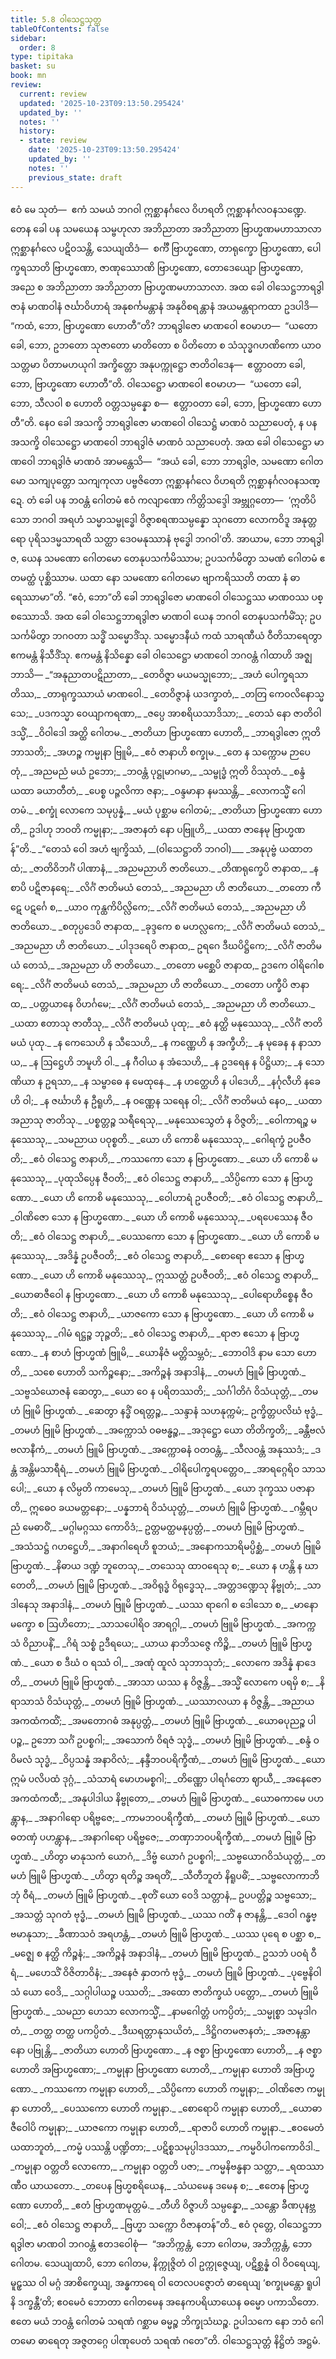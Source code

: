 ```yaml
---
title: 5.8 ဝါသေဋ္ဌသုတ္တ
tableOfContents: false
sidebar:
  order: 8
type: tipitaka
basket: su
book: mn
review:
  current: review
  updated: '2025-10-23T09:13:50.295424'
  updated_by: ''
  notes: ''
  history:
  - state: review
    date: '2025-10-23T09:13:50.295424'
    updated_by: ''
    notes: ''
    previous_state: draft
---
```



<ReviewStatus review={frontmatter.review} showDetails={true} />

<HypothesisAnnotation frontmatter={frontmatter} />

<DynamicBreadcrumb />

<Division number="454" book="mn" e="ch" v="24">

<Paragraph number="1398" book="mn">
ဧဝံ မေ သုတံ—  ဧကံ သမယံ ဘဂဝါ ဣစ္ဆာနင်္ဂလေ ဝိဟရတိ ဣစ္ဆာနင်္ဂလဝနသဏ္ဍေ. တေန ခေါ ပန သမယေန သမ္ဗဟုလာ အဘိညာတာ အဘိညာတာ ဗြာဟ္မဏမဟာသာလာ ဣစ္ဆာနင်္ဂလေ ပဋိဝသန္တိ, သေယျထိဒံ—  စင်္ကီ ဗြာဟ္မဏော, တာရုက္ခော ဗြာဟ္မဏော, ပေါက္ခရသာတိ ဗြာဟ္မဏော, ဇာဏုဿောဏိ ဗြာဟ္မဏော, တောဒေယျော ဗြာဟ္မဏော, အညေ စ အဘိညာတာ အဘိညာတာ ဗြာဟ္မဏမဟာသာလာ. အထ ခေါ ဝါသေဋ္ဌဘာရဒွါဇာနံ မာဏဝါနံ ဇင်္ဃာဝိဟာရံ အနုစင်္ကမန္တာနံ အနုဝိစရန္တာနံ အယမန္တရာကထာ ဥဒပါဒိ—  “ကထံ, ဘော, ဗြာဟ္မဏော ဟောတီ”တိ?
</Paragraph>

<Paragraph number="1399" book="mn">
ဘာရဒွါဇော မာဏဝေါ ဧဝမာဟ—  “ယတော ခေါ, ဘော, ဥဘတော သုဇာတော မာတိတော စ ပိတိတော စ သံသုဒ္ဓဂဟဏိကော ယာဝ သတ္တမာ ပိတာမဟယုဂါ အက္ခိတ္တော အနုပက္ကုဋ္ဌော ဇာတိဝါဒေန—  ဧတ္တာဝတာ ခေါ, ဘော, ဗြာဟ္မဏော ဟောတီ”တိ.
</Paragraph>

<Paragraph number="1400" book="mn">
ဝါသေဋ္ဌော မာဏဝေါ ဧဝမာဟ—  “ယတော ခေါ, ဘော, သီလဝါ စ ဟောတိ ဝတ္တသမ္ပန္နော စ—  ဧတ္တာဝတာ ခေါ, ဘော, ဗြာဟ္မဏော ဟောတီ”တိ. နေဝ ခေါ အသက္ခိ ဘာရဒွါဇော မာဏဝေါ ဝါသေဋ္ဌံ မာဏဝံ သညာပေတုံ, န ပန အသက္ခိ ဝါသေဋ္ဌော မာဏဝေါ ဘာရဒွါဇံ မာဏဝံ သညာပေတုံ.
</Paragraph>

<Paragraph number="1401" book="mn">
အထ ခေါ ဝါသေဋ္ဌော မာဏဝေါ ဘာရဒွါဇံ မာဏဝံ အာမန္တေသိ—  “အယံ ခေါ, ဘော ဘာရဒွါဇ, သမဏော ဂေါတမော သကျပုတ္တော သကျကုလာ ပဗ္ဗဇိတော ဣစ္ဆာနင်္ဂလေ ဝိဟရတိ ဣစ္ဆာနင်္ဂလဝနသဏ္ဍေ. တံ ခေါ ပန ဘဝန္တံ ဂေါတမံ ဧဝံ ကလျာဏော ကိတ္တိသဒ္ဒေါ အဗ္ဘုဂ္ဂတော—  ‘ဣတိပိ သော ဘဂဝါ အရဟံ သမ္မာသမ္ဗုဒ္ဓေါ ဝိဇ္ဇာစရဏသမ္ပန္နော သုဂတော လောကဝိဒူ အနုတ္တရော ပုရိသဒမ္မသာရထိ သတ္ထာ ဒေဝမနုဿာနံ ဗုဒ္ဓေါ ဘဂဝါ’တိ. အာယာမ, ဘော ဘာရဒွါဇ, ယေန သမဏော ဂေါတမော တေနုပသင်္ကမိဿာမ; ဥပသင်္ကမိတွာ သမဏံ ဂေါတမံ ဧတမတ္ထံ ပုစ္ဆိဿာမ. ယထာ နော သမဏော ဂေါတမော ဗျာကရိဿတိ တထာ နံ ဓာရေဿာမာ”တိ. “ဧဝံ, ဘော”တိ ခေါ ဘာရဒွါဇော မာဏဝေါ ဝါသေဋ္ဌဿ မာဏဝဿ ပစ္စဿောသိ.
</Paragraph>

</Division>
<Division number="455" book="mn" e="ch" v="24">

<Paragraph number="1402" book="mn">
အထ ခေါ ဝါသေဋ္ဌဘာရဒွါဇာ မာဏဝါ ယေန ဘဂဝါ တေနုပသင်္ကမိံသု; ဥပသင်္ကမိတွာ ဘဂဝတာ သဒ္ဓိံ သမ္မောဒိံသု. သမ္မောဒနီယံ ကထံ သာရဏီယံ ဝီတိသာရေတွာ ဧကမန္တံ နိသီဒိံသု. ဧကမန္တံ နိသိန္နော ခေါ ဝါသေဋ္ဌော မာဏဝေါ ဘဂဝန္တံ ဂါထာဟိ အဇ္ဈဘာသိ—
</Paragraph>

<Paragraph number="1403" type="verses" book="mn">
_“အနုညာတပဋိညာတာ,_  
_တေဝိဇ္ဇာ မယမသ္မုဘော;_  
_အဟံ ပေါက္ခရသာတိဿ,_  
_တာရုက္ခဿာယံ မာဏဝေါ._  

</Paragraph>

<Paragraph number="1404" type="verses" book="mn">
_တေဝိဇ္ဇာနံ ယဒက္ခာတံ,_  
_တတြ ကေဝလိနောသ္မသေ;_  
_ပဒကသ္မာ ဝေယျာကရဏာ,_  
_ဇပ္ပေ အာစရိယသာဒိသာ;_  
_တေသံ နော ဇာတိဝါဒသ္မိံ,_  
_ဝိဝါဒေါ အတ္ထိ ဂေါတမ._  

</Paragraph>

<Paragraph number="1405" type="verses" book="mn">
_ဇာတိယာ ဗြာဟ္မဏော ဟောတိ,_  
_ဘာရဒွါဇော ဣတိ ဘာသတိ;_  
_အဟဉ္စ ကမ္မုနာ ဗြူမိ,_  
_ဧဝံ ဇာနာဟိ စက္ခုမ._  

</Paragraph>

<Paragraph number="1406" type="verses" book="mn">
_တေ န သက္ကောမ ဉာပေတုံ,_  
_အညမညံ မယံ ဥဘော;_  
_ဘဝန္တံ ပုဋ္ဌုမာဂမာ,_  
_သမ္ဗုဒ္ဓံ ဣတိ ဝိဿုတံ._  

</Paragraph>

<Paragraph number="1407" type="verses" book="mn">
_စန္ဒံ ယထာ ခယာတီတံ,_  
_ပေစ္စ ပဉ္ဇလိကာ ဇနာ;_  
_ဝန္ဒမာနာ နမဿန္တိ,_  
_လောကသ္မိံ ဂေါတမံ._  

</Paragraph>

<Paragraph number="1408" type="verses" book="mn">
_စက္ခုံ လောကေ သမုပ္ပန္နံ,_  
_မယံ ပုစ္ဆာမ ဂေါတမံ;_  
_ဇာတိယာ ဗြာဟ္မဏော ဟောတိ,_  
ဥဒါဟု ဘဝတိ ကမ္မုနာ;_  
_အဇာနတံ နော ပဗြူဟိ,_  
_ယထာ ဇာနေမု ဗြာဟ္မဏန်”တိ._  

</Paragraph>

</Division>
<Division number="456" book="mn" e="ch" v="24">

<Paragraph number="1409" type="verses" book="mn">
_“တေသံ ဝေါ အဟံ ဗျက္ခိဿံ, __(ဝါသေဋ္ဌာတိ ဘဂဝါ)___  
_အနုပုဗ္ဗံ ယထာတထံ;_  
_ဇာတိဝိဘင်္ဂံ ပါဏာနံ,_  
_အညမညာဟိ ဇာတိယော._  

</Paragraph>

<Paragraph number="1410" type="verses" book="mn">
_တိဏရုက္ခေပိ ဇာနာထ,_  
_န စာပိ ပဋိဇာနရေ;_  
_လိင်္ဂံ ဇာတိမယံ တေသံ,_  
_အညမညာ ဟိ ဇာတိယော._  

</Paragraph>

<Paragraph number="1411" type="verses" book="mn">
_တတော ကီဋေ ပဋင်္ဂေ စ,_  
_ယာဝ ကုန္ထကိပိလ္လိကေ;_  
_လိင်္ဂံ ဇာတိမယံ တေသံ,_  
_အညမညာ ဟိ ဇာတိယော._  

</Paragraph>

<Paragraph number="1412" type="verses" book="mn">
_စတုပ္ပဒေပိ ဇာနာထ,_  
_ခုဒ္ဒကေ စ မဟလ္လကေ;_  
_လိင်္ဂံ ဇာတိမယံ တေသံ,_  
_အညမညာ ဟိ ဇာတိယော._  

</Paragraph>

<Paragraph number="1413" type="verses" book="mn">
_ပါဒုဒရေပိ ဇာနာထ,_  
ဥရဂေ ဒီဃပိဋ္ဌိကေ;_  
_လိင်္ဂံ ဇာတိမယံ တေသံ,_  
_အညမညာ ဟိ ဇာတိယော._  

</Paragraph>

<Paragraph number="1414" type="verses" book="mn">
_တတော မစ္ဆေပိ ဇာနာထ,_  
ဥဒကေ ဝါရိဂေါစရေ;_  
_လိင်္ဂံ ဇာတိမယံ တေသံ,_  
_အညမညာ ဟိ ဇာတိယော._  

</Paragraph>

<Paragraph number="1415" type="verses" book="mn">
_တတော ပက္ခီပိ ဇာနာထ,_  
_ပတ္တယာနေ ဝိဟင်္ဂမေ;_  
_လိင်္ဂံ ဇာတိမယံ တေသံ,_  
_အညမညာ ဟိ ဇာတိယော._  

</Paragraph>

<Paragraph number="1416" type="verses" book="mn">
_ယထာ ဧတာသု ဇာတီသု,_  
_လိင်္ဂံ ဇာတိမယံ ပုထု;_  
_ဧဝံ နတ္ထိ မနုဿေသု,_  
_လိင်္ဂံ ဇာတိမယံ ပုထု._  

</Paragraph>

<Paragraph number="1417" type="verses" book="mn">
_န ကေသေဟိ န သီသေဟိ,_  
_န ကဏ္ဏေဟိ န အက္ခီဟိ;_  
_န မုခေန န နာသာယ,_  
_န ဩဋ္ဌေဟိ ဘမူဟိ ဝါ._  

</Paragraph>

<Paragraph number="1418" type="verses" book="mn">
_န ဂီဝါယ န အံသေဟိ,_  
_န ဥဒရေန န ပိဋ္ဌိယာ;_  
_န သောဏိယာ န ဥရသာ,_  
_န သမ္ဗာဓေ န မေထုနေ._  

</Paragraph>

<Paragraph number="1419" type="verses" book="mn">
_န ဟတ္ထေဟိ န ပါဒေဟိ,_  
_နင်္ဂုလီဟိ နခေဟိ ဝါ;_  
_န ဇင်္ဃာဟိ န ဦရူဟိ,_  
_န ဝဏ္ဏေန သရေန ဝါ;_  
_လိင်္ဂံ ဇာတိမယံ နေဝ,_  
_ယထာ အညာသု ဇာတိသု._  

</Paragraph>

</Division>
<Division number="457" book="mn" e="ch" v="24">

<Paragraph number="1420" type="verses" book="mn">
_ပစ္စတ္တဉ္စ သရီရေသု,_  
_မနုဿေသွေတံ န ဝိဇ္ဇတိ;_  
_ဝေါကာရဉ္စ မနုဿေသု,_  
_သမညာယ ပဝုစ္စတိ._  

</Paragraph>

<Paragraph number="1421" type="verses" book="mn">
_ယော ဟိ ကောစိ မနုဿေသု,_  
_ဂေါရက္ခံ ဥပဇီဝတိ;_  
_ဧဝံ ဝါသေဋ္ဌ ဇာနာဟိ,_  
_ကဿကော သော န ဗြာဟ္မဏော._  

</Paragraph>

<Paragraph number="1422" type="verses" book="mn">
_ယော ဟိ ကောစိ မနုဿေသု,_  
_ပုထုသိပ္ပေန ဇီဝတိ;_  
_ဧဝံ ဝါသေဋ္ဌ ဇာနာဟိ,_  
_သိပ္ပိကော သော န ဗြာဟ္မဏော._  

</Paragraph>

<Paragraph number="1423" type="verses" book="mn">
_ယော ဟိ ကောစိ မနုဿေသု,_  
_ဝေါဟာရံ ဥပဇီဝတိ;_  
_ဧဝံ ဝါသေဋ္ဌ ဇာနာဟိ,_  
_ဝါဏိဇော သော န ဗြာဟ္မဏော._  

</Paragraph>

<Paragraph number="1424" type="verses" book="mn">
_ယော ဟိ ကောစိ မနုဿေသု,_  
_ပရပေဿေန ဇီဝတိ;_  
_ဧဝံ ဝါသေဋ္ဌ ဇာနာဟိ,_  
_ပေဿကော သော န ဗြာဟ္မဏော._  

</Paragraph>

<Paragraph number="1425" type="verses" book="mn">
_ယော ဟိ ကောစိ မနုဿေသု,_  
_အဒိန္နံ ဥပဇီဝတိ;_  
_ဧဝံ ဝါသေဋ္ဌ ဇာနာဟိ,_  
_စောရော ဧသော န ဗြာဟ္မဏော._  

</Paragraph>

<Paragraph number="1426" type="verses" book="mn">
_ယော ဟိ ကောစိ မနုဿေသု,_  
ဣဿတ္ထံ ဥပဇီဝတိ;_  
_ဧဝံ ဝါသေဋ္ဌ ဇာနာဟိ,_  
_ယောဓာဇီဝေါ န ဗြာဟ္မဏော._  

</Paragraph>

<Paragraph number="1427" type="verses" book="mn">
_ယော ဟိ ကောစိ မနုဿေသု,_  
_ပေါရောဟိစ္စေန ဇီဝတိ;_  
_ဧဝံ ဝါသေဋ္ဌ ဇာနာဟိ,_  
_ယာဇကော သော န ဗြာဟ္မဏော._  

</Paragraph>

<Paragraph number="1428" type="verses" book="mn">
_ယော ဟိ ကောစိ မနုဿေသု,_  
_ဂါမံ ရဋ္ဌဉ္စ ဘုဉ္ဇတိ;_  
_ဧဝံ ဝါသေဋ္ဌ ဇာနာဟိ,_  
_ရာဇာ ဧသော န ဗြာဟ္မဏော._  

</Paragraph>

<Paragraph number="1429" type="verses" book="mn">
_န စာဟံ ဗြာဟ္မဏံ ဗြူမိ,_  
_ယောနိဇံ မတ္တိသမ္ဘဝံ;_  
_ဘောဝါဒိ နာမ သော ဟောတိ,_  
_သစေ ဟောတိ သကိဉ္စနော;_  
_အကိဉ္စနံ အနာဒါနံ,_  
_တမဟံ ဗြူမိ ဗြာဟ္မဏံ._  

</Paragraph>

</Division>
<Division number="458" book="mn" e="ch" v="24">

<Paragraph number="1430" type="verses" book="mn">
_သဗ္ဗသံယောဇနံ ဆေတွာ,_  
_ယော ဝေ န ပရိတဿတိ;_  
_သင်္ဂါတိဂံ ဝိသံယုတ္တံ,_  
_တမဟံ ဗြူမိ ဗြာဟ္မဏံ._  

</Paragraph>

<Paragraph number="1431" type="verses" book="mn">
_ဆေတွာ နဒ္ဓိံ ဝရတ္တဉ္စ,_  
_သန္ဒာနံ သဟနုက္ကမံ;_  
ဥက္ခိတ္တပလိဃံ ဗုဒ္ဓံ,_  
_တမဟံ ဗြူမိ ဗြာဟ္မဏံ._  

</Paragraph>

<Paragraph number="1432" type="verses" book="mn">
_အက္ကောသံ ဝဓဗန္ဓဉ္စ,_  
_အဒုဋ္ဌော ယော တိတိက္ခတိ;_  
_ခန္တီဗလံ ဗလာနီကံ,_  
_တမဟံ ဗြူမိ ဗြာဟ္မဏံ._  

</Paragraph>

<Paragraph number="1433" type="verses" book="mn">
_အက္ကောဓနံ ဝတဝန္တံ,_  
_သီလဝန္တံ အနုဿဒံ;_  
_ဒန္တံ အန္တိမသာရီရံ,_  
_တမဟံ ဗြူမိ ဗြာဟ္မဏံ._  

</Paragraph>

<Paragraph number="1434" type="verses" book="mn">
_ဝါရိပေါက္ခရပတ္တေဝ,_  
_အာရဂ္ဂေရိဝ သာသပေါ;_  
_ယော န လိမ္ပတိ ကာမေသု,_  
_တမဟံ ဗြူမိ ဗြာဟ္မဏံ._  

</Paragraph>

<Paragraph number="1435" type="verses" book="mn">
_ယော ဒုက္ခဿ ပဇာနာတိ,_  
ဣဓေဝ ခယမတ္တနော;_  
_ပန္နဘာရံ ဝိသံယုတ္တံ,_  
_တမဟံ ဗြူမိ ဗြာဟ္မဏံ._  

</Paragraph>

<Paragraph number="1436" type="verses" book="mn">
_ဂမ္ဘီရပညံ မေဓာဝိံ,_  
_မဂ္ဂါမဂ္ဂဿ ကောဝိဒံ;_  
ဥတ္တမတ္ထမနုပ္ပတ္တံ,_  
_တမဟံ ဗြူမိ ဗြာဟ္မဏံ._  

</Paragraph>

<Paragraph number="1437" type="verses" book="mn">
_အသံသဋ္ဌံ ဂဟဋ္ဌေဟိ,_  
_အနာဂါရေဟိ စူဘယံ;_  
_အနောကသာရိမပ္ပိစ္ဆံ,_  
_တမဟံ ဗြူမိ ဗြာဟ္မဏံ._  

</Paragraph>

<Paragraph number="1438" type="verses" book="mn">
_နိဓာယ ဒဏ္ဍံ ဘူတေသု,_  
_တသေသု ထာဝရေသု စ;_  
_ယော န ဟန္တိ န ဃာတေတိ,_  
_တမဟံ ဗြူမိ ဗြာဟ္မဏံ._  

</Paragraph>

<Paragraph number="1439" type="verses" book="mn">
_အဝိရုဒ္ဓံ ဝိရုဒ္ဓေသု,_  
_အတ္တဒဏ္ဍေသု နိဗ္ဗုတံ;_  
_သာဒါနေသု အနာဒါနံ,_  
_တမဟံ ဗြူမိ ဗြာဟ္မဏံ._  

</Paragraph>

<Paragraph number="1440" type="verses" book="mn">
_ယဿ ရာဂေါ စ ဒေါသော စ,_  
_မာနော မက္ခော စ ဩဟိတော;_  
_သာသပေါရိဝ အာရဂ္ဂါ,_  
_တမဟံ ဗြူမိ ဗြာဟ္မဏံ._  

</Paragraph>

</Division>
<Division number="459" book="mn" e="ch" v="24">

<Paragraph number="1441" type="verses" book="mn">
_အကက္ကသံ ဝိညာပနိံ,_  
_ဂိရံ သစ္စံ ဥဒီရယေ;_  
_ယာယ နာဘိသဇ္ဇေ ကိဉ္စိ,_  
_တမဟံ ဗြူမိ ဗြာဟ္မဏံ._  

</Paragraph>

<Paragraph number="1442" type="verses" book="mn">
_ယော စ ဒီဃံ ဝ ရဿံ ဝါ,_  
_အဏုံ ထူလံ သုဘာသုဘံ;_  
_လောကေ အဒိန္နံ နာဒေတိ,_  
_တမဟံ ဗြူမိ ဗြာဟ္မဏံ._  

</Paragraph>

<Paragraph number="1443" type="verses" book="mn">
_အာသာ ယဿ န ဝိဇ္ဇန္တိ,_  
_အသ္မိံ လောကေ ပရမှိ စ;_  
_နိရာသာသံ ဝိသံယုတ္တံ,_  
_တမဟံ ဗြူမိ ဗြာဟ္မဏံ._  

</Paragraph>

<Paragraph number="1444" type="verses" book="mn">
_ယဿာလယာ န ဝိဇ္ဇန္တိ,_  
_အညာယ အကထံကထိံ;_  
_အမတောဂဓံ အနုပ္ပတ္တံ,_  
_တမဟံ ဗြူမိ ဗြာဟ္မဏံ._  

</Paragraph>

<Paragraph number="1445" type="verses" book="mn">
_ယောဓပုညဉ္စ ပါပဉ္စ,_  
ဥဘော သင်္ဂံ ဥပစ္စဂါ;_  
_အသောကံ ဝိရဇံ သုဒ္ဓံ,_  
_တမဟံ ဗြူမိ ဗြာဟ္မဏံ._  

</Paragraph>

<Paragraph number="1446" type="verses" book="mn">
_စန္ဒံ ဝ ဝိမလံ သုဒ္ဓံ,_  
_ဝိပ္ပသန္နံ အနာဝိလံ;_  
_နန္ဒီဘဝပရိက္ခီဏံ,_  
_တမဟံ ဗြူမိ ဗြာဟ္မဏံ._  

</Paragraph>

<Paragraph number="1447" type="verses" book="mn">
_ယော ဣမံ ပလိပထံ ဒုဂ္ဂံ,_  
_သံသာရံ မောဟမစ္စဂါ;_  
_တိဏ္ဏော ပါရင်္ဂတော ဈာယီ,_  
_အနေဇော အကထံကထီ;_  
_အနုပါဒါယ နိဗ္ဗုတော,_  
_တမဟံ ဗြူမိ ဗြာဟ္မဏံ._  

</Paragraph>

<Paragraph number="1448" type="verses" book="mn">
_ယောဓကာမေ ပဟန္တွာန,_  
_အနာဂါရော ပရိဗ္ဗဇေ;_  
_ကာမဘဝပရိက္ခီဏံ,_  
_တမဟံ ဗြူမိ ဗြာဟ္မဏံ._  

</Paragraph>

<Paragraph number="1449" type="verses" book="mn">
_ယောဓတဏှံ ပဟန္တွာန,_  
_အနာဂါရော ပရိဗ္ဗဇေ;_  
_တဏှာဘဝပရိက္ခီဏံ,_  
_တမဟံ ဗြူမိ ဗြာဟ္မဏံ._  

</Paragraph>

<Paragraph number="1450" type="verses" book="mn">
_ဟိတွာ မာနုသကံ ယောဂံ,_  
_ဒိဗ္ဗံ ယောဂံ ဥပစ္စဂါ;_  
_သဗ္ဗယောဂဝိသံယုတ္တံ,_  
_တမဟံ ဗြူမိ ဗြာဟ္မဏံ._  

</Paragraph>

<Paragraph number="1451" type="verses" book="mn">
_ဟိတွာ ရတိဉ္စ အရတိံ,_  
_သီတီဘူတံ နိရူပဓိံ;_  
_သဗ္ဗလောကာဘိဘုံ ဝီရံ,_  
_တမဟံ ဗြူမိ ဗြာဟ္မဏံ._  

</Paragraph>

<Paragraph number="1452" type="verses" book="mn">
_စုတိံ ယော ဝေဒိ သတ္တာနံ,_  
ဥပပတ္တိဉ္စ သဗ္ဗသော;_  
_အသတ္တံ သုဂတံ ဗုဒ္ဓံ,_  
_တမဟံ ဗြူမိ ဗြာဟ္မဏံ._  

</Paragraph>

<Paragraph number="1453" type="verses" book="mn">
_ယဿ ဂတိံ န ဇာနန္တိ,_  
_ဒေဝါ ဂန္ဓဗ္ဗမာနုသာ;_  
_ခီဏာသဝံ အရဟန္တံ,_  
_တမဟံ ဗြူမိ ဗြာဟ္မဏံ._  

</Paragraph>

<Paragraph number="1454" type="verses" book="mn">
_ယဿ ပုရေ စ ပစ္ဆာ စ,_  
_မဇ္ဈေ စ နတ္ထိ ကိဉ္စနံ;_  
_အကိဉ္စနံ အနာဒါနံ,_  
_တမဟံ ဗြူမိ ဗြာဟ္မဏံ._  

</Paragraph>

<Paragraph number="1455" type="verses" book="mn">
ဥသဘံ ပဝရံ ဝီရံ,_  
_မဟေသိံ ဝိဇိတာဝိနံ;_  
_အနေဇံ နှာတကံ ဗုဒ္ဓံ,_  
_တမဟံ ဗြူမိ ဗြာဟ္မဏံ._  

</Paragraph>

<Paragraph number="1456" type="verses" book="mn">
_ပုဗ္ဗေနိဝါသံ ယော ဝေဒိ,_  
_သဂ္ဂါပါယဉ္စ ပဿတိ;_  
_အထော ဇာတိက္ခယံ ပတ္တော,_  
_တမဟံ ဗြူမိ ဗြာဟ္မဏံ._  

</Paragraph>

</Division>
<Division number="460" book="mn" e="ch" v="24">

<Paragraph number="1457" type="verses" book="mn">
_သမညာ ဟေသာ လောကသ္မိံ,_  
_နာမဂေါတ္တံ ပကပ္ပိတံ;_  
_သမ္မုစ္စာ သမုဒါဂတံ,_  
_တတ္ထ တတ္ထ ပကပ္ပိတံ._  

</Paragraph>

<Paragraph number="1458" type="verses" book="mn">
_ဒီဃရတ္တာနုသယိတံ,_  
_ဒိဋ္ဌိဂတမဇာနတံ;_  
_အဇာနန္တာ နော ပဗြုန္တိ,_  
_ဇာတိယာ ဟောတိ ဗြာဟ္မဏော._  

</Paragraph>

<Paragraph number="1459" type="verses" book="mn">
_န ဇစ္စာ ဗြာဟ္မဏော ဟောတိ,_  
_န ဇစ္စာ ဟောတိ အဗြာဟ္မဏော;_  
_ကမ္မုနာ ဗြာဟ္မဏော ဟောတိ,_  
_ကမ္မုနာ ဟောတိ အဗြာဟ္မဏော._  

</Paragraph>

<Paragraph number="1460" type="verses" book="mn">
_ကဿကော ကမ္မုနာ ဟောတိ,_  
_သိပ္ပိကော ဟောတိ ကမ္မုနာ;_  
_ဝါဏိဇော ကမ္မုနာ ဟောတိ,_  
_ပေဿကော ဟောတိ ကမ္မုနာ._  

</Paragraph>

<Paragraph number="1461" type="verses" book="mn">
_စောရောပိ ကမ္မုနာ ဟောတိ,_  
_ယောဓာဇီဝေါပိ ကမ္မုနာ;_  
_ယာဇကော ကမ္မုနာ ဟောတိ,_  
_ရာဇာပိ ဟောတိ ကမ္မုနာ._  

</Paragraph>

<Paragraph number="1462" type="verses" book="mn">
_ဧဝမေတံ ယထာဘူတံ,_  
_ကမ္မံ ပဿန္တိ ပဏ္ဍိတာ;_  
_ပဋိစ္စသမုပ္ပါဒဒဿာ,_  
_ကမ္မဝိပါကကောဝိဒါ._  

</Paragraph>

<Paragraph number="1463" type="verses" book="mn">
_ကမ္မုနာ ဝတ္တတိ လောကော,_  
_ကမ္မုနာ ဝတ္တတိ ပဇာ;_  
_ကမ္မနိဗန္ဓနာ သတ္တာ,_  
_ရထဿာဏီဝ ယာယတော._  

</Paragraph>

<Paragraph number="1464" type="verses" book="mn">
_တပေန ဗြဟ္မစရိယေန,_  
_သံယမေန ဒမေန စ;_  
_ဧတေန ဗြာဟ္မဏော ဟောတိ,_  
_ဧတံ ဗြာဟ္မဏမုတ္တမံ._  

</Paragraph>

<Paragraph number="1465" type="verses" book="mn">
_တီဟိ ဝိဇ္ဇာဟိ သမ္ပန္နော,_  
_သန္တော ခီဏပုနဗ္ဘဝေါ;_  
_ဧဝံ ဝါသေဋ္ဌ ဇာနာဟိ,_  
_ဗြဟ္မာ သက္ကော ဝိဇာနတန်”တိ._  

</Paragraph>

</Division>
<Division number="461" book="mn" e="ch" v="24">

<Paragraph number="1466" book="mn">
ဧဝံ ဝုတ္တေ, ဝါသေဋ္ဌဘာရဒွါဇာ မာဏဝါ ဘဂဝန္တံ ဧတဒဝေါစုံ—  “အဘိက္ကန္တံ, ဘော ဂေါတမ, အဘိက္ကန္တံ, ဘော ဂေါတမ. သေယျထာပိ, ဘော ဂေါတမ, နိက္ကုဇ္ဇိတံ ဝါ ဥက္ကုဇ္ဇေယျ, ပဋိစ္ဆန္နံ ဝါ ဝိဝရေယျ, မူဠှဿ ဝါ မဂ္ဂံ အာစိက္ခေယျ, အန္ဓကာရေ ဝါ တေလပဇ္ဇောတံ ဓာရေယျ ‘စက္ခုမန္တော ရူပါနိ ဒက္ခန္တီ’တိ; ဧဝမေဝံ ဘောတာ ဂေါတမေန အနေကပရိယာယေန ဓမ္မော ပကာသိတော. ဧတေ မယံ ဘဝန္တံ ဂေါတမံ သရဏံ ဂစ္ဆာမ ဓမ္မဉ္စ ဘိက္ခုသံဃဉ္စ. ဥပါသကေ နော ဘဝံ ဂေါတမော ဓာရေတု အဇ္ဇတဂ္ဂေ ပါဏုပေတံ သရဏံ ဂတေ”တိ.

</Paragraph>
</Division>

<Paragraph number="1467" type="center" book="mn">
ဝါသေဋ္ဌသုတ္တံ နိဋ္ဌိတံ အဋ္ဌမံ.
</Paragraph>